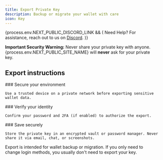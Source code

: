 ```yaml
---
title: Export Private Key
description: Backup or migrate your wallet with care
icon: Key
---
```



{process.env.NEXT_PUBLIC_DISCORD_LINK && (
<Callout>
  Need Help? For assistance, reach out to us on <a href={process.env.NEXT_PUBLIC_DISCORD_LINK} rel="noopener noreferrer" target="_blank">Discord</a>.
</Callout>
)}

<Callout type="warning">
<strong>Important Security Warning:</strong> Never share your private key with anyone. {process.env.NEXT_PUBLIC_SITE_NAME} will <strong>never</strong> ask for your private key.
</Callout>

## Export instructions

<Steps>
  <Step>
    ### Secure your environment

    Use a trusted device on a private network before exporting sensitive
    wallet data.
  </Step>
  <Step>
    ### Verify your identity

    Confirm your password and 2FA (if enabled) to authorize the export.
  </Step>
  <Step>
    ### Save securely

    Store the private key in an encrypted vault or password manager. Never
    share it via email, chat, or screenshots.
  </Step>
</Steps>

<Callout type="info">
Export is intended for wallet backup or migration. If you only need to change login methods, you usually don't need to export your key.
</Callout>
